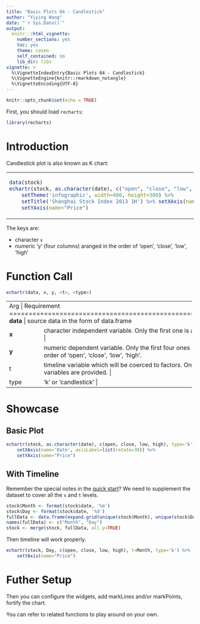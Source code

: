 ```yaml
---
title: "Basic Plots 04 - Candlestick"
author: "Yiying Wang"
date: "`r Sys.Date()`"
output: 
  knitr:::html_vignette:
    number_sections: yes
    toc: yes
    theme: cosmo
    self_contained: no
    lib_dir: libs
vignette: >
  %\VignetteIndexEntry{Basic Plots 04 - Candlestick}
  %\VignetteEngine{knitr::rmarkdown_notangle}
  %\VignetteEncoding{UTF-8}
---
```


```r
knitr::opts_chunk$set(echo = TRUE)
```

First, you should load `recharts`:
```r
library(recharts)
```

# Introduction

Candlestick plot is also known as K chart:

<table id='intro'>
<tr><td>
```r
data(stock)
echartr(stock, as.character(date), c("open", "close", "low", "high"), type='k') %>% 
    setTheme('infographic', width=400, height=300) %>% 
    setTitle('Shanghai Stock Index 2013 1H') %>% setXAxis(name='Date') %>%
    setYAxis(name="Price")
```
</td>
<td>
</table>

The keys are:

- character `x` 
- numeric 'y' (four columns) aranged in the order of 'open', 'close', 'low', 'high'

# Function Call

```r
echartr(data, x, y, <t>, <type>)
```

+--------+--------------------------------------------------------------------+
| Arg    |  Requirement                                                       |
+========+====================================================================+
| **data** | source data in the form of data.frame                            |
+--------+--------------------------------------------------------------------+
| **x**  | character independent variable. Only the first one is accepted if multiple variables are provided. |
+--------+--------------------------------------------------------------------+
| **y**  | numeric dependent variable. Only the first four ones are accepted which are arranged in the order of 'open', 'close', 'low', 'high'. |
+--------+--------------------------------------------------------------------+
|  t     | timeline variable which will be coerced to factors. Only the first one is accepted if multiple variables are provided. |
+--------+--------------------------------------------------------------------+
| type   | 'k' or 'candlestick' |
+--------+--------------------------------------------------------------------+


# Showcase

## Basic Plot

```r
echartr(stock, as.character(date), c(open, close, low, high), type='k') %>%
    setXAxis(name='Date', axisLabel=list(rotate=30)) %>%
    setYAxis(name="Price")
```

## With Timeline

Remember the special notes in the [quick start](index.html)? We need to supplement the dataset to cover all the `x` and `t` levels.

```r
stock$Month <- format(stock$date, '%m')
stock$Day <- format(stock$date, '%d')
fullData <- data.frame(expand.grid(unique(stock$Month), unique(stock$Day)))
names(fullData) <- c("Month", "Day")
stock <- merge(stock, fullData, all.y=TRUE)
```

Then timeline will work properly.
```r
echartr(stock, Day, c(open, close, low, high), t=Month, type='k') %>%
    setYAxis(name="Price")
```

# Futher Setup

Then you can configure the widgets, add markLines and/or markPoints, fortify the chart.

You can refer to related functions to play around on your own.

